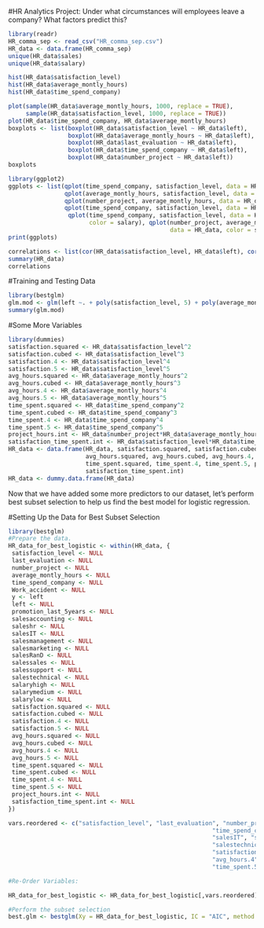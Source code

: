 #HR Analytics Project: Under what circumstances will employees leave a company? What factors predict this?

```r
library(readr)
HR_comma_sep <- read_csv("HR_comma_sep.csv")
HR_data <- data.frame(HR_comma_sep)
unique(HR_data$sales)
unique(HR_data$salary)
```
```r
hist(HR_data$satisfaction_level)
hist(HR_data$average_montly_hours)
hist(HR_data$time_spend_company)
```
```r
plot(sample(HR_data$average_montly_hours, 1000, replace = TRUE),
     sample(HR_data$satisfaction_level, 1000, replace = TRUE))
plot(HR_data$time_spend_company, HR_data$average_montly_hours)
boxplots <- list(boxplot(HR_data$satisfaction_level ~ HR_data$left),
                 boxplot(HR_data$average_montly_hours ~ HR_data$left),
                 boxplot(HR_data$last_evaluation ~ HR_data$left), 
                 boxplot(HR_data$time_spend_company ~ HR_data$left),
                 boxplot(HR_data$number_project ~ HR_data$left))
boxplots
```

```r
library(ggplot2)
ggplots <- list(qplot(time_spend_company, satisfaction_level, data = HR_data, color = left, size = salary),
                qplot(average_montly_hours, satisfaction_level, data = HR_data, color = left),
                qplot(number_project, average_montly_hours, data = HR_data, color = left),
                qplot(time_spend_company, satisfaction_level, data = HR_data, color = sales),
                 qplot(time_spend_company, satisfaction_level, data = HR_data,
                       color = salary), qplot(number_project, average_montly_hours,
                                              data = HR_data, color = salary))
print(ggplots)
```

```r
correlations <- list(cor(HR_data$satisfaction_level, HR_data$left), cor(HR_data$average_montly_hours, HR_data$left), cor(HR_data$promotion_last_5years, HR_data$left))
summary(HR_data)
correlations
```


#Training and Testing Data
```r
library(bestglm)
glm.mod <- glm(left ~. + poly(satisfaction_level, 5) + poly(average_montly_hours, 5) + poly(number_project, 5) + poly(time_spend_company, 5) + number_project*average_montly_hours + time_spend_company*satisfaction_level,family = "binomial", data = HR_data)
summary(glm.mod)
```

#Some More Variables
```r
library(dummies)
satisfaction.squared <- HR_data$satisfaction_level^2
satisfaction.cubed <- HR_data$satisfaction_level^3
satisfaction.4 <- HR_data$satisfaction_level^4
satisfaction.5 <- HR_data$satisfaction_level^5
avg_hours.squared <- HR_data$average_montly_hours^2
avg_hours.cubed <- HR_data$average_montly_hours^3
avg_hours.4 <- HR_data$average_montly_hours^4
avg_hours.5 <- HR_data$average_montly_hours^5
time_spent.squared <- HR_data$time_spend_company^2
time_spent.cubed <- HR_data$time_spend_company^3
time_spent.4 <- HR_data$time_spend_company^4
time_spent.5 <- HR_data$time_spend_company^5
project_hours.int <- HR_data$number_project*HR_data$average_montly_hours
satisfaction_time_spent.int <- HR_data$satisfaction_level*HR_data$time_spend_company
HR_data <- data.frame(HR_data, satisfaction.squared, satisfaction.cubed, satisfaction.4, satisfaction.5,
                      avg_hours.squared, avg_hours.cubed, avg_hours.4, avg_hours.5, time_spent.squared,
                      time_spent.squared, time_spent.4, time_spent.5, project_hours.int,
                      satisfaction_time_spent.int)
HR_data <- dummy.data.frame(HR_data)
```
Now that we have added some more predictors to our dataset, let's perform best subset selection to help us find the best model for logistic regression.

#Setting Up the Data for Best Subset Selection
```r
library(bestglm)
#Prepare the data.
HR_data_for_best_logistic <- within(HR_data, {
 satisfaction_level <- NULL
 last_evaluation <- NULL
 number_project <- NULL
 average_montly_hours <- NULL
 time_spend_company <- NULL
 Work_accident <- NULL
 y <- left
 left <- NULL
 promotion_last_5years <- NULL
 salesaccounting <- NULL
 saleshr <- NULL
 salesIT <- NULL
 salesmanagement <- NULL
 salesmarketing <- NULL
 salesRanD <- NULL
 salessales <- NULL
 salessupport <- NULL
 salestechnical <- NULL
 salaryhigh <- NULL
 salarymedium <- NULL
 salarylow <- NULL
 satisfaction.squared <- NULL
 satisfaction.cubed <- NULL
 satisfaction.4 <- NULL
 satisfaction.5 <- NULL
 avg_hours.squared <- NULL
 avg_hours.cubed <- NULL
 avg_hours.4 <- NULL
 avg_hours.5 <- NULL
 time_spent.squared <- NULL
 time_spent.cubed <- NULL
 time_spent.4 <- NULL
 time_spent.5 <- NULL
 project_hours.int <- NULL
 satisfaction_time_spent.int <- NULL
})

vars.reordered <- c("satisfaction_level", "last_evaluation", "number_project", "average_montly_hours",
                                                          "time_spend_company", "Work_accident", "promotion_last_5years", "salesaccounting", "saleshr",
                                                          "salesIT", "salesmanagement", "salesmarketing", "salesRand", "salessales", "salessupport",
                                                          "salestechnical", "salaryhigh", "salarymedium", "salarylow", "satisfaction.squared",
                                                          "satisfaction.cubed", "satsifaction.4", "satisfaction.5", "avg_hours.squared", "avg_hours.cubed",
                                                          "avg_hours.4", "avg_hours.5", "time_spent.squared", "time_spent.cubed", "time_spent.4",
                                                          "time_spent.5", "project_hours.int", "satisfaction_time_spent.int", "y")

#Re-Order Variables:

HR_data_for_best_logistic <- HR_data_for_best_logistic[,vars.reordered]

#Perform the subset selection
best.glm <- bestglm(Xy = HR_data_for_best_logistic, IC = "AIC", method = "exhaustive")
```

